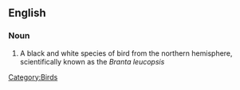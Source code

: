 ==English==

===Noun===
{{en-noun|sg=[[barnacle]] [[goose]]|pl=barnacle geese}}

# A black and white species of bird from the northern hemisphere, scientifically known as the ''Branta leucopsis''
[[Category:Birds]]